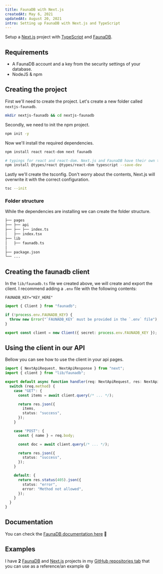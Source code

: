 ```yaml
---
title: FaunaDB with Next.js
createdAt: May 6, 2021
updatedAt: August 20, 2021
intro: Setting up FaunaDB with Next.js and TypeScript
---
```


Setup a [Next.js](https://nextjs.org) project with [TypeScript](https://www.typescriptlang.org/) and [FaunaDB](https://faunadb.com).

## Requirements

- A FaunaDB account and a key from the security settings of your database.
- NodeJS & npm

## Creating the project

First we'll need to create the project. Let's create a new folder called `nextjs-faunadb`.

```bash
mkdir nextjs-faunadb && cd nextjs-faunadb
```

Secondly, we need to init the npm project.

```bash
npm init -y
```

Now we'll install the required dependencies.

```bash
npm install react react-dom next faunadb

# typings for react and react-dom. Next.js and FaunaDB have their own typings 🎉
npm install @types/react @types/react-dom typescript --save-dev
```

Lastly we'll create the tsconfig. Don't worry about the contents, Next.js will overwrite it with the correct configuration.

```bash
tsc --init
```

### Folder structure

While the dependencies are installing we can create the folder structure.

```bash
├── pages
├── ├── api
├── ├── ├── index.ts
│   ├── index.tsx
├── lib
│   ├── faunadb.ts
│
├── package.json
└── ...
```

## Creating the faunadb client

In the `lib/faunadb.ts` file we created above, we will create and export the client. I recommend adding a `.env` file with the following contents:

```txt:.env
FAUNADB_KEY="KEY_HERE"
```

<div style={{ margin: "0.5rem 0" }} />

```tsx:lib/faunadb.ts
import { Client } from "faunadb";

if (!process.env.FAUNADB_KEY) {
  throw new Error("`FAUNADB_KEY` must be provided in the `.env` file");
}

export const client = new Client({ secret: process.env.FAUNADB_KEY });
```

## Using the client in our API

Bellow you can see how to use the client in your api pages.

```tsx:pages/api/index.ts
import { NextApiRequest, NextApiResponse } from "next";
import { client } from "lib/faunadb";

export default async function handler(req: NextApiRequest, res: NextApiResponse) {
  switch (req.method) {
    case "GET": {
      const items = await client.query(/* ... */);

      return res.json({
        items,
        status: "success",
      });
    }

    case "POST": {
      const { name } = req.body;

      const doc = await client.query(/* ... */);

      return res.json({
        status: "success",
      });
    }

    default: {
      return res.status(405).json({
        status: "error",
        error: "Method not allowed",
      });
    }
  }
}
```

## Documentation

You can check the [FaunaDB documentation here](https://docs.fauna.com/) 🚀

## Examples

I have **2** [FaunaDB](https://faunadb.com) and [Next.js](https://nextjs.org) projects in my [GitHub repositories tab](https://github.com/Dev-CasperTheGhost?tab=repositories&q=faunadb) that you can use as a reference/an example 😄
